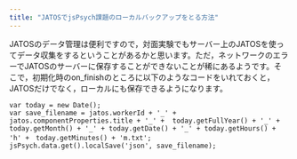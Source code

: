 ```yaml
---
title: "JATOSでjsPsych課題のローカルバックアップをとる方法"
---
```



JATOSのデータ管理は便利ですので，対面実験でもサーバー上のJATOSを使ってデータ収集をするということがあるかと思います。ただ，ネットワークのエラーでJATOSのサーバーに保存することができないことが稀にあるようです。そこで，初期化時のon_finishのところに以下のようなコードをいれておくと，JATOSだけでなく，ローカルにも保存できるようになります。

```
var today = new Date();
var save_filename = jatos.workerId + '_' +  jatos.componentProperties.title + '_' +  today.getFullYear() + '_' + today.getMonth() + '_' + today.getDate() + '_' + today.getHours() + 'h' +　today.getMinutes() + 'm.txt';
jsPsych.data.get().localSave('json', save_filename);
```